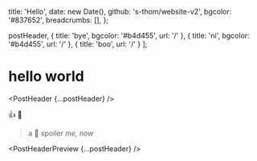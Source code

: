 

  title: 'Hello',
  date: new Date(),
  github: 's-thom/website-v2',
  bgcolor: '#837652',
  breadcrumbs: [],
};

  postHeader,
  {
    title: 'bye',
    bgcolor: '#b4d455',
    url: '/'
  },
  {
    title: 'ni',
    bgcolor: '#b4d455',
    url: '/'
  },
  {
    title: 'boo',
    url: '/'
  }
];

# hello world

<PostHeader {...postHeader} />

:+1: :tada:

<PostHeaderList pages={pagesList} />

> <MdSpoiler>a :dragon: spoiler</MdSpoiler>
> <cite>me, now</cite>

<MdImage src="/static/img/banner.jpg" />

<PostHeaderPreview {...postHeader} />
